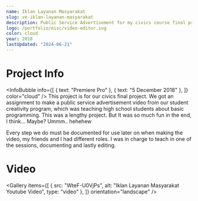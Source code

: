 ```yaml
---
name: Iklan Layanan Masyarakat
slug: ve-iklan-layanan-masyarakat
description: Public Service Advertisement for my civics course final project.
logo: /portfolio/misc/video-editor.svg
color: cloud
year: 2018
lastUpdated: "2024-06-21"
---
```


# Project Info
<InfoBubble
    info={[
        { text: "Premiere Pro" },
        { text: "5 December 2018" },
    ]}
    color="cloud"
/>
This project is for our civics final project. We got an assignment to make a public service advertisement video from our student creativity program, which was teaching high school students about basic programming. This was a lengthy project. But It was so much fun in the end, I think... Maybe? Ummm.. hehehew

Every step we do must be documented for use later on when making the video, my friends and I had different roles. I was in charge to teach in one of the sessions, documenting and lastly editing.

# Video
<Gallery
    items={[
        {
            src: "WteF-U0VjPs",
            alt: "Iklan Layanan Masyarakat Youtube Video",
            type: "video"
        },
    ]}
    orientation="landscape"
/>